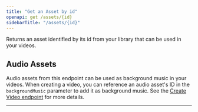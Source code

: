 ```yaml
---
title: "Get an Asset by id"
openapi: get /assets/{id}
sidebarTitle: "/assets/{id}"
---
```


Returns an asset identified by its id from your library that can be used in your videos.

## Audio Assets

Audio assets from this endpoint can be used as background music in your videos. When creating a video, you can reference an audio asset's ID in the `backgroundMusic` parameter to add it as background music. See the [Create Video endpoint](/api-reference/endpoint/videos.create) for more details.


---
